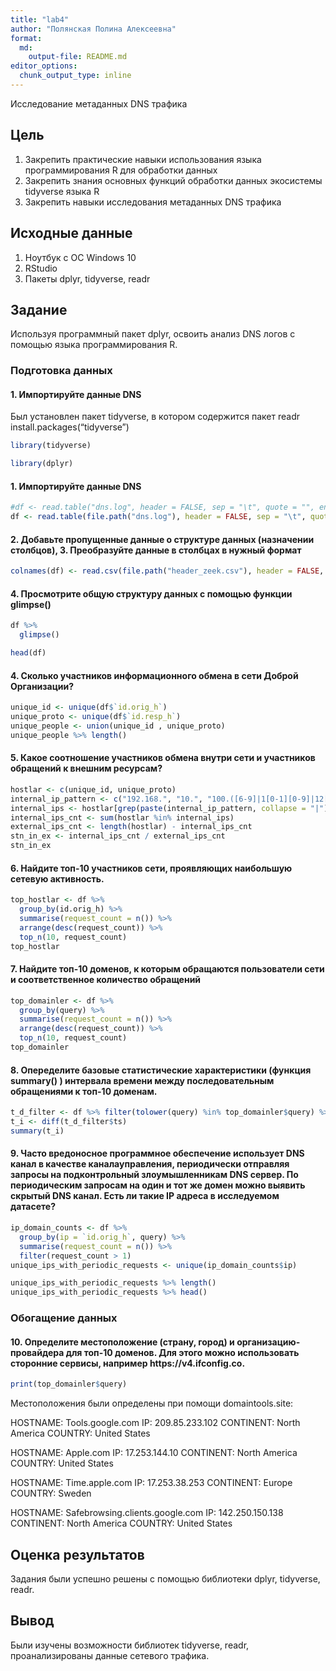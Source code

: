 ```yaml
---
title: "lab4"
author: "Полянская Полина Алексеевна"
format:   
  md:
    output-file: README.md
editor_options: 
  chunk_output_type: inline
---
```


Исследование метаданных DNS трафика

## Цель

1. Закрепить практические навыки использования языка программирования R для обработки данных
2. Закрепить знания основных функций обработки данных экосистемы tidyverse языка R
3. Закрепить навыки исследования метаданных DNS трафика

## Исходные данные

1.  Ноутбук с ОС Windows 10
2.  RStudio
3.  Пакеты dplyr, tidyverse, readr

## Задание

Используя программный пакет dplyr, освоить анализ DNS логов с помощью языка программирования R.

### Подготовка данных

#### 1. Импортируйте данные DNS 
Был установлен пакет tidyverse, в котором содержится пакет readr 
install.packages("tidyverse") 

```r
library(tidyverse)
```

```r
library(dplyr)
```

#### 1. Импортируйте данные DNS 
```r
#df <- read.table("dns.log", header = FALSE, sep = "\t", quote = "", encoding="UTF-8")
df <- read.table(file.path("dns.log"), header = FALSE, sep = "\t", quote = "", encoding="UTF-8")
```

#### 2. Добавьте пропущенные данные о структуре данных (назначении столбцов), 3. Преобразуйте данные в столбцах в нужный формат
```r
colnames(df) <- read.csv(file.path("header_zeek.csv"), header = FALSE, skip = 1)$V1 #новый header с названиями в соответствии с документацией zeek
```

#### 4. Просмотрите общую структуру данных с помощью функции glimpse()
```r
df %>%
  glimpse()
```

```r
head(df)
```


#### 4. Сколько участников информационного обмена в сети Доброй Организации?
```r
unique_id <- unique(df$`id.orig_h`)
unique_proto <- unique(df$`id.resp_h`)
unique_people <- union(unique_id , unique_proto)
unique_people %>% length()
```

#### 5. Какое соотношение участников обмена внутри сети и участников обращений к внешним ресурсам?
```r
hostlar <- c(unique_id, unique_proto)
internal_ip_pattern <- c("192.168.", "10.", "100.([6-9]|1[0-1][0-9]|12[0-7]).", "172.((1[6-9])|(2[0-9])|(3[0-1])).")
internal_ips <- hostlar[grep(paste(internal_ip_pattern, collapse = "|"), hostlar)]
internal_ips_cnt <- sum(hostlar %in% internal_ips)
external_ips_cnt <- length(hostlar) - internal_ips_cnt
stn_in_ex <- internal_ips_cnt / external_ips_cnt
stn_in_ex
```

#### 6. Найдите топ-10 участников сети, проявляющих наибольшую сетевую активность.
```r
top_hostlar <- df %>%
  group_by(id.orig_h) %>%
  summarise(request_count = n()) %>%
  arrange(desc(request_count)) %>%
  top_n(10, request_count)
top_hostlar
```

#### 7. Найдите топ-10 доменов, к которым обращаются пользователи сети и соответственное количество обращений
```r
top_domainler <- df %>%
  group_by(query) %>%
  summarise(request_count = n()) %>%
  arrange(desc(request_count)) %>%
  top_n(10, request_count)
top_domainler
```

#### 8. Опеределите базовые статистические характеристики (функция summary() ) интервала времени между последовательным обращениями к топ-10 доменам.
```r
t_d_filter <- df %>% filter(tolower(query) %in% top_domainler$query) %>% arrange(ts)
t_i <- diff(t_d_filter$ts)
summary(t_i)
```

#### 9. Часто вредоносное программное обеспечение использует DNS канал в качестве каналауправления, периодически отправляя запросы на подконтрольный злоумышленникам DNS сервер. По периодическим запросам на один и тот же домен можно выявить скрытый DNS канал. Есть ли такие IP адреса в исследуемом датасете?
```r
ip_domain_counts <- df %>%
  group_by(ip = `id.orig_h`, query) %>%
  summarise(request_count = n()) %>%
  filter(request_count > 1)
unique_ips_with_periodic_requests <- unique(ip_domain_counts$ip)

unique_ips_with_periodic_requests %>% length()
unique_ips_with_periodic_requests %>% head()
```

### Обогащение данных

#### 10. Определите местоположение (страну, город) и организацию-провайдера для топ-10 доменов. Для этого можно использовать сторонние сервисы, например https://v4.ifconfig.co.
```r
print(top_domainler$query)
```

Местоположения были определены при помощи domaintools.site: 

HOSTNAME: Tools.google.com
IP: 209.85.233.102
CONTINENT: North America
COUNTRY: United States

HOSTNAME: Apple.com
IP: 17.253.144.10
CONTINENT: North America
COUNTRY: United States

HOSTNAME: Time.apple.com
IP: 17.253.38.253
CONTINENT: Europe
COUNTRY: Sweden

HOSTNAME: Safebrowsing.clients.google.com
IP: 142.250.150.138
CONTINENT: North America
COUNTRY: United States

## Оценка результатов

Задания были успешно решены с помощью библиотеки dplyr, tidyverse, readr. 

## Вывод

Были изучены возможности библиотек tidyverse, readr, проанализированы данные сетевого трафика.